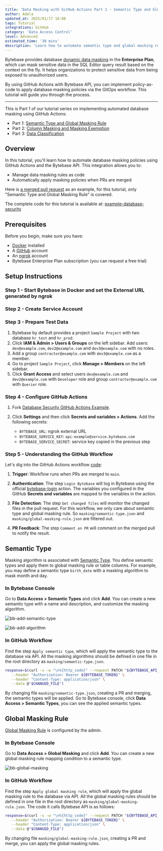 ```yaml
---
title: 'Data Masking with GitHub Actions Part 1 - Semantic Type and Global Masking Rule'
author: Adela
updated_at: 2025/01/17 18:00
tags: Tutorial
integrations: GitHub
category: 'Data Access Control'
level: Advanced
estimated_time: '30 mins'
description: 'Learn how to automate semantic type and global masking rule using GitHub Actions and Bytebase API'
---
```



<ApiPreface />

Bytebase provides database [dynamic data masking](/security/data-masking/overview/) in the **Enterprise Plan**, which can mask sensitive data in the SQL Editor query result based on the context on the fly. It helps organizations to protect sensitive data from being exposed to unauthorized users.

By using GitHub Actions with Bytebase API, you can implement policy-as-code to apply database masking policies via the GitOps workflow. This tutorial will guide you through the process.

---

This is Part 1 of our tutorial series on implementing automated database masking using GitHub Actions:

- Part 1: [Semantic Type and Global Masking Rule](/tutorials/github-action-data-masking-part1)
- Part 2: [Column Masking and Masking Exemption](/tutorials/github-action-data-masking-part2)
- Part 3: [Data Classification](/tutorials/github-action-data-masking-part3)

## Overview

In this tutorial, you'll learn how to automate database masking policies using GitHub Actions and the Bytebase API. This integration allows you to:

- Manage data masking rules as code
- Automatically apply masking policies when PRs are merged

Here is [a merged pull request](https://github.com/bytebase/example-database-security/pull/81) as an example, for this tutorial, only "Semantic Type and Global Masking Rule" is covered.

The complete code for this tutorial is available at: [example-database-security](https://github.com/bytebase/example-database-security)

## Prerequisites

Before you begin, make sure you have:

- [Docker](https://www.docker.com/) installed
- A [GitHub](https://github.com/) account
- An [ngrok](http://ngrok.com/) account
- Bytebase Enterprise Plan subscription (you can request a free trial)

## Setup Instructions

### Step 1 - Start Bytebase in Docker and set the External URL generated by ngrok

<StartWithNgrok />

### Step 2 - Create Service Account

<CreateServiceAccount />

### Step 3 - Prepare Test Data

1. Bytebase by default provides a project `Sample Project` with two database `hr_test` and `hr_prod`.
1. Click **IAM & Admin > Users & Groups** on the left sidebar. Add users: `dev@example.com`, `dev2@example.com` and `dev3@example.com` with no roles.
1. Add a group `contractor@example.com` with `dev3@example.com` as a member.
1. Go to project `Sample Project`, click **Manage > Members** on the left sidebar.
1. Click **Grant Access** and select users `dev@example.com` and `dev2@example.com` with `Developer` role and group `contractor@example.com` with `Querier` role.

### Step 4 - Configure GitHub Actions

1. Fork [Database Security GitHub Actions Example](https://github.com/bytebase/example-database-security).

1. Click **Settings** and then click **Secrets and variables > Actions**. Add the following secrets:

   - `BYTEBASE_URL`: ngrok external URL
   - `BYTEBASE_SERVICE_KEY`: `api-example@service.bytebase.com`
   - `BYTEBASE_SERVICE_SECRET`: service key copied in the previous step

### Step 5 - Understanding the GitHub Workflow

Let's dig into the GitHub Actions workflow [code](https://github.com/bytebase/example-database-security/blob/main/.github/workflows/1-bb-masking-semantic-type-global.yml):

1. **Trigger**: Workflow runs when PRs are merged to `main`.

1. **Authentication**: The step `Login Bytebase` will log in Bytebase using the official [bytebase-login](https://github.com/marketplace/actions/bytebase-login) action. The variables you configured in the GitHub **Secrets and variables** are mapped to the variables in the action.

1. **File Detection**: The step `Get changed files` will monitor the changed files in the pull request. For this workflow, we only care about semantic type and global masking rule. So `masking/semantic-type.json` and `masking/global-masking-rule.json` are filtered out.

1. **PR Feedback**: The step `Comment on PR` will comment on the merged pull to notify the result.

## Semantic Type

Masking algorithm is associated with [Semantic Type](/security/data-masking/semantic-types/). You define semantic types and apply them to global masking rule or table columns. For example, you may define a semantic type `birth_date` with a masking algorithm to mask month and day.

### In Bytebase Console

Go to **Data Access > Semantic Types** and click **Add**. You can create a new semantic type with a name and description, and customize the masking algorithm.

![bb-add-semantic-type](/content/docs/tutorials/github-action-data-masking-part1/bb-add-semantic-type.webp)

![bb-add-algorithm](/content/docs/tutorials/github-action-data-masking-part1/bb-add-algorithm.webp)

### In GitHub Workflow

Find the step `Apply semantic type`, which will apply the semantic type to the database via API. All the masking algorithms should be defined in one file in the root directory as `masking/semantic-type.json`.

```bash
response=$(curl -s -w "\n%{http_code}" --request PATCH "${BYTEBASE_API_URL}/settings/bb.workspace.semantic-types?allow_missing=true" \
   --header "Authorization: Bearer ${BYTEBASE_TOKEN}" \
   --header "Content-Type: application/json" \
   --data @"$CHANGED_FILE")
```

By changing file `masking/semantic-type.json`, creating a PR and merging, the semantic types will be applied. Go to Bytebase console, click **Data Access > Semantic Types**, you can see the applied semantic types.

## Global Masking Rule

[Global Masking Rule](/security/data-masking/global-masking-rule/) is configured by the admin.

### In Bytebase Console

Go to **Data Access > Global Masking** and click **Add**. You can create a new global masking rule mapping condition to a semantic type.

![bb-global-masking](/content/docs/tutorials/github-action-data-masking-part1/bb-global-masking.webp)

### In GitHub Workflow

Find the step `Apply global masking rule`, which will apply the global masking rule to the database via API. All the global masking rules should be defined in one file in the root directory as `masking/global-masking-rule.json`. The code it calls Bytebase API is as follows:

```bash
response=$(curl -s -w "\n%{http_code}" --request PATCH "${BYTEBASE_API_URL}/policies/masking_rule?allow_missing=true&update_mask=payload" \
   --header "Authorization: Bearer ${BYTEBASE_TOKEN}" \
   --header "Content-Type: application/json" \
   --data @"$CHANGED_FILE")
```

By changing file `masking/global-masking-rule.json`, creating a PR and merge, you can apply the global masking rules.

<Card title="Next Step: Column Masking and Masking Exemption" icon="book" href="/tutorials/github-action-data-masking-part2" horizontal />
